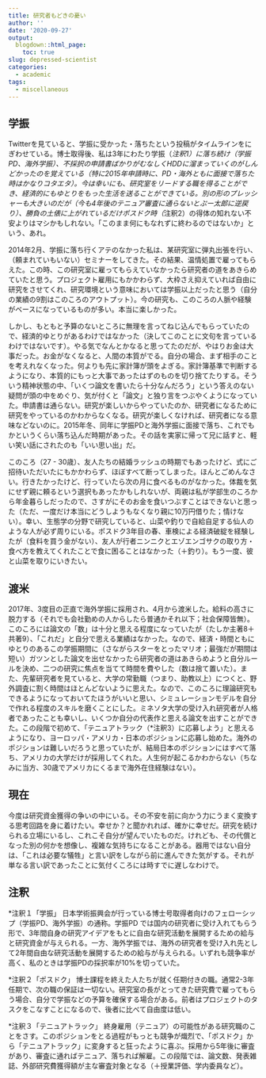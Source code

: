 ```yaml
---
title: 研究者もどきの憂い
author: ''
date: '2020-09-27'
output:
  blogdown::html_page:
    toc: true
slug: depressed-scientist
categories:
  - academic
tags:
  - miscellaneous
---
```


## 学振
Twitterを見ていると、学振に受かった・落ちたという投稿がタイムラインをにぎわせている。博士取得後、私は3年にわたり学振（*注釈1）に落ち続け（学振PD、海外学振）、不採択の申請書ばかりがむなしくHDDに溜まっていくのがしんどかったのを覚えている（特に2015年申請時に、PD・海外ともに面接で落ちた時はかなりコタエタ）。今は幸いにも、研究室をリードする職を得ることができ、経済的にもゆとりをもった生活を送ることができている。別の形のプレッシャーも大きいのだが（今も4年後のテニュア審査に通らないとぷー太郎に逆戻り）、勝負の土俵に上がれているだけポスドク時（*注釈2）の得体の知れない不安よりはマシかもしれない。「このまま何にもなれずに終わるのではないか」という、あれ。

2014年2月、学振に落ち行くアテのなかった私は、某研究室に弾丸出張を行い、（頼まれていもいない）セミナーをしてきた。その結果、温情処置で雇ってもらえた。この時、この研究室に雇ってもらえていなかったら研究者の道をあきらめていたと思う。プロジェクト雇用にもかかわらず、大枠さえ抑えていれば自由に研究をさせてくれ、研究環境という意味においては学振以上だったと思う（自分の業績の9割はこのころのアウトプット）。今の研究も、このころの人脈や経験がベースになっているものが多い。本当に楽しかった。

しかし、もともと予算のないところに無理を言ってねじ込んでもらっていたので、経済的ゆとりがあるわけではなかった（決してこのことに文句を言っているわけではないです）。やる気でなんとかなると思ってたのだが、やはりお金は大事だった。お金がなくなると、人間の本質がでる。自分の場合、まず相手のことを考えれなくなった。何よりも先に家計簿が頭をよぎる。家計簿基準で判断するようになり、本質的にもっと大事であったはずのものを切り捨てたりする。そういう精神状態の中、「いくつ論文を書いたら十分なんだろう」という答えのない疑問が頭の中をめぐり、気が付くと「論文」と独り言をつぶやくようになっていた。申請書は通らない。研究が楽しいからやっていたのか、研究者になるために研究をやっているのかわからなくなる。研究が楽しくなければ、研究者になる意味などないのに。2015年冬、同年に学振PDと海外学振に面接で落ち、これでもかというくらい落ち込んだ時期があった。その話を実家に帰って兄に話すと、軽い笑い話にされたのも「いい思い出」だ。

このころ（27 - 30歳）、友人たちの結婚ラッシュの時期でもあったけど、式にご招待いただいたにもかかわらず、ほぼすべて断ってしまった。ほんとごめんなさい。行きたかったけど、行っていたら次の月に食べるものがなかった。体裁を気にせず親に頼るという選択もあったかもしれないが、両親は私が学部生のころから年金暮らしだったので、さすがにそのお金を食いつぶすことはできないと思った（ただ、一度だけ本当にどうしようもなくなり親に10万円借りた；情けない）。幸い、生態学の分野で研究していると、山菜や釣りで自給自足する仙人のような人が必ず周りにいる。ポスドク3年目の春、車検による経済破綻を経験したが（食料を買う金がない）、友人が行者ニンニクとエゾエンゴサクの取り方・食べ方を教えてくれたことで食に困ることはなかった（＋釣り）。もう一度、彼と山菜を取りにいきたい。

## 渡米
2017年、3度目の正直で海外学振に採用され、4月から渡米した。給料の高さに脱力する（それでも会社勤めの人からしたら普通かそれ以下；社会保障皆無）。このころには論文の「数」は十分と思える程度になっていたが（たしか主著8＋共著9）、「これだ」と自分で思える業績はなかった。なので、経済・時間ともにゆとりのあるこの学振期間に（さながらスターをとったマリオ；最強だが期間は短い）ガツンとした論文を出せなかったら研究者の道はあきらめようと自分ルールを決め、二つの研究に焦点を当てて時間を費やした（数は捨て置いた）。また、先輩研究者を見ていると、大学の常勤職（つまり、助教以上）につくと、野外調査に割く時間はほとんどないように思えた。なので、このころに理論研究もできるようになっておいてたほうがいいと思い、シミュレーションモデルを自分で作れる程度のスキルを磨くことにした。ミネソタ大学の受け入れ研究者が人格者であったことも幸いし、いくつか自分の代表作と思える論文を出すことができた。この段階で初めて、「テニュアトラック（*注釈3）に応募しよう」と思えるようになり、ヨーロッパ・アメリカ・日本のポジションに応募し始めた。海外のポジションは難しいだろうと思っていたが、結局日本のポジションにはすべて落ち、アメリカの大学だけが採用してくれた。人生何が起こるかわからない（ちなみに当方、30歳でアメリカにくるまで海外在住経験はない）。

## 現在
今度は研究資金獲得の争いの中にいる。その不安を前に向かう力にうまく変換する思考回路を身に着けたい。幸せか？と聞かれれば、確かに幸せだ。研究を続けられる立場にいるし、これこそ自分が望んでいたものだ。けれども、その代償となった別の何かを想像し、複雑な気持ちになることがある。器用ではない自分は、「これは必要な犠牲」と言い訳をしながら前に進んできた気がする。それが単なる言い訳であったことに気付くころには時すでに遅しなわけで。

## 注釈
*注釈１「学振」
日本学術振興会が行っている博士号取得者向けのフェローシップ（学振PD、海外学振）の通称。学振PD では国内の研究者に受け入れてもらう形で、3年間自身の研究アイデアをもとに自由な研究活動を展開するための給与と研究資金が与えられる。一方、海外学振では、海外の研究者を受け入れ先として2年間自由な研究活動を展開するための給与が与えられる。いずれも競争率が高く、私のときは学振PDの採択率が10%を切っていた。

*注釈２「ポスドク」
博士課程を終えた人たちが就く任期付きの職。通常2-3年任期で、次の職の保証は一切ない。研究室の長がとってきた研究費で雇ってもらう場合、自分で学振などの予算を確保する場合がある。前者はプロジェクトのタスクをこなすことになるので、後者に比べて自由度は低い。

*注釈３「テニュアトラック」
終身雇用（テニュア）の可能性がある研究職のことをさす。このポジションをとる過程がもっとも競争が熾烈で、「ポスドク」から「テニュアトラック」に変身すると狂ったように喜ぶ。採用から5年後に審査があり、審査に通ればテニュア、落ちれば解雇。この段階では、論文数、発表雑誌、外部研究費獲得額が主な審査対象となる（＋授業評価、学内委員など）。
